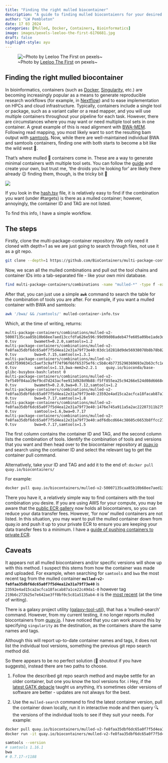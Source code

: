 ```yaml
---
title: "Finding the right mulled biocontainer"
description: "A guide to finding mulled biocontaienrs for your desired tool chain"
author: "LW Pembleton"
date: 17 03 2024
categories: [Mulled, Docker, Containers, Bioinformatics]
image: images/pexels-leeloo-the-first-6176681.jpg
draft: false
highlight-style: ayu
---
```


![\~Photo by [Leeloo The First](https://www.pexels.com/photo/a-close-up-shot-of-a-mulled-wine-in-a-pot-6176681/) on pexels\~](images/pexels-leeloo-the-first-6176681.jpg)

## Finding the right mulled biocontainer

In bioinformatics, containers (such as [Docker](https://www.docker.com/), [Singularity](https://apptainer.org/), etc.) are becoming increasingly popular as a means to generate reproducible research workflows (for example, in [Nextflow](www.nextflow.io)) and to ease implementation on HPCs and cloud infrastructure. Typically, containers include a single tool or package, such as a variant caller or a read mapper, and you will use multiple containers throughout your pipeline for each task. However, there are circumstances where you may want or need multiple tool sets in one container. A great example of this is read alignment with [BWA-MEM](https://github.com/lh3/bwa). Following read mapping, you most likely want to sort the resulting bam output with [samtools](https://www.htslib.org/doc/samtools.html). Now, while there are well-maintained individual BWA and samtools containers, finding one with both starts to become a bit like the wild west 🤠.

That's where mulled 🍷 containers come in. These are a way to generate minimal containers with multiple tool sets. You can follow the [guide](https://github.com/BioContainers/multi-package-containers/tree/master) and create your own, but trust me, 'the droids you're looking for' are likely there already 😉 finding them, though, is the tricky bit 🔮

![](images/droids.png)

If you look in the [hash.tsv](https://github.com/BioContainers/multi-package-containers/blob/master/combinations/hash.tsv) file, it is relatively easy to find if the combination you want (under #targets) is there as a mulled container; however, annoyingly, the container ID and TAG are not listed.

To find this info, I have a simple workflow.

## The steps

Firstly, clone the multi-package-container repository. We only need it cloned with depth=1 as we are just going to search through files, not use it as a git repo.

``` bash
git clone --depth=1 https://github.com/BioContainers/multi-package-containers.git
```

Now, we scan all the mulled combinations and pull out the tool chains and container IDs into a tab-separated file - like your own mini database.

``` bash
find multi-package-containers/combinations -name "mulled-*" -type f -exec awk -v OFS='\t' '{ print FILENAME, $0 } ' {}  \; | awk '!/#targets/' > mulled-container-info.tsv
```

After that, you can just use a simple **`awk`** command to search the table for the combination of tools you are after. For example, if you want a mulled container with BWA and samtools:

``` bash
awk '/bwa/ && /samtools/' mulled-container-info.tsv
```

Which, at the time of writing, returns:

``` tsv
multi-package-containers/combinations/mulled-v2-50007135caa85b10b68ee7aed13ccfdfa626e596:99d99d08adeb47fe605a09be1ade3d043c35237b-0.tsv        bwameth=0.2.0,samtools=1.2
multi-package-containers/combinations/mulled-v2-fe8faa35dbf6dc65a0f7f5d4ea12e31a79f73e40:03dc1d2818d9de56938078b8b78b82d967c1f820-0.tsv        bwa=0.7.15,samtools=1.3.1
multi-package-containers/combinations/mulled-v2-e5d375990341c5aef3c9aff74f96f66f65375ef6:c5b8c4b7735290369693e2b63cfc1ea0732fde07-0.tsv        samtools=1.13,bwa-mem2=2.2.1    quay.io/bioconda/base-glibc-busybox-bash:latest 0
multi-package-containers/combinations/mulled-v2-7ef549f04aa19ef9cd7d243acfee913d928d9b88:f5ff855ea25c94266e524d08d6668ce6c7824604-0.tsv        bwameth=0.2.0,bwa=0.7.12,samtools=1.2
multi-package-containers/combinations/mulled-v2-fe8faa35dbf6dc65a0f7f5d4ea12e31a79f73e40:23592e4ad15ca2acfca18facab87a1ce22c49da1-0.tsv        bwa=0.7.17,samtools=1.8
multi-package-containers/combinations/mulled-v2-fe8faa35dbf6dc65a0f7f5d4ea12e31a79f73e40:1476e745a911a5a2ac22207311b275c51e745ba9-0.tsv        samtools=1.6,bwa=0.7.17
multi-package-containers/combinations/mulled-v2-fe8faa35dbf6dc65a0f7f5d4ea12e31a79f73e40:adf6dbcd664c38605c6653b8ffcc270d54faceb9-0.tsv        bwa=0.7.17,samtools=1.5
```

The first column contains the container ID and TAG, and the second column lists the combination of tools. Identify the combination of tools and versions that you want and then head over to the biocontainer repository at [quay.io](https://quay.io/) and search using the container ID and select the relevant tag to get the container pull command.

Alternatively, take your ID and TAG and add it to the end of: `docker pull quay.io/biocontainers/`

For example:

``` bash
docker pull quay.io/biocontainers/mulled-v2-50007135caa85b10b68ee7aed13ccfdfa626e596:99d99d08adeb47fe605a09be1ade3d043c35237b-0
```

There you have it, a relatively simple way to find containers with the tool combination you desire. If you are using AWS for your compute, you may be aware that the [public ECR gallery](https://gallery.ecr.aws/) now holds all biocontainers, so you can reduce your data transfer fees. However, 'for now' mulled containers are not listed. In this situation, you may want to pull the mulled container down from quay.io and push it up to your private ECR to ensure you are keeping your data transfer fees to a minimum. I have a [guide of pushing containers to private ECR](https://lpembleton.rbind.io/posts/push-docker-to-ecr/).

## Caveats

It appears not all mulled biocontainers and/or specific versions will show up with this method. I suspect this stems from how the container was made and uploaded. For example, when searching for `samtools` and `bwa` the most recent tag from the mulled container **`mulled-v2-fe8faa35dbf6dc65a0f7f5d4ea12e31a79f73e40`** is `23592e4ad15ca2acfca18facab87a1ce22c49da1-0` however tag `219b6c272b25e7e642ae3ff0bf0c5c81a5135ab4-0` is the [most recent](https://quay.io/repository/biocontainers/mulled-v2-fe8faa35dbf6dc65a0f7f5d4ea12e31a79f73e40?tab=tags) (at the time of writing).

There is a galaxy project utility ([galaxy-tool-util](https://docs.galaxyproject.org/en/latest/admin/special_topics/mulled_containers.html)), that has a 'mulled-search' command. However, from my current testing, it no longer reports mulled biocontainers from [quay.io](https://quay.io/). I have noticed that you can work around this by specifying `singularity` as the destination, as the containers share the same names and tags.

Although this will report up-to-date container names and tags, it does not list the individual tool versions, something the previous git repo search method did.

So there appears to be no perfect solution (👋 shoutout if you have suggests), instead there are two paths to choose.

1.  Follow the described git repo search method and maybe settle for an older container, but one you know the tool versions for. ℹ️ Hey, if the [latest GATK debacle](https://github.com/lpembleton/gatk4-when-did-dot-leave) taught us anything, it's sometimes older versions of software are better - updates are not always for the best.

2.  Use the `mulled-search` command to find the latest container version, pull the container down locally, run it in interactive mode and then query 🔍 the versions of the individual tools to see if they suit your needs. For example:

``` bash
docker pull quay.io/biocontainers/mulled-v2-fe8faa35dbf6dc65a0f7f5d4ea12e31a79f73e40:219b6c272b25e7e642ae3ff0bf0c5c81a5135ab4-0
docker run -it quay.io/biocontainers/mulled-v2-fe8faa35dbf6dc65a0f7f5d4ea12e31a79f73e40:219b6c272b25e7e642ae3ff0bf0c5c81a5135ab4-0

samtools --version
# samtools 1.16.1
bwa
# 0.7.17-r1188
```
